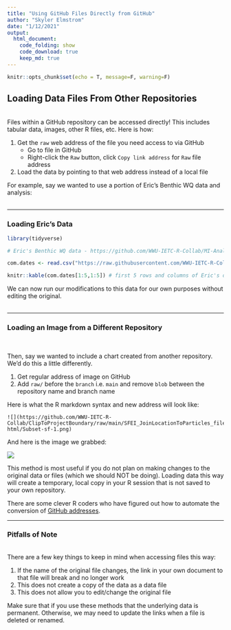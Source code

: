 ```yaml
---
title: "Using GitHub Files Directly from GitHub"
author: "Skyler Elmstrom"
date: "1/12/2021"
output:
  html_document:
    code_folding: show
    code_download: true
    keep_md: true
---
```


```r
knitr::opts_chunk$set(echo = T, message=F, warning=F)
```

## **Loading Data Files From Other Repositories**
<br>
Files within a GitHub repository can be accessed directly! This includes tabular data, images, other R files, etc. Here is how:

1. Get the `raw` web address of the file you need access to via GitHub
    + Go to file in GitHub
    + Right-click the `Raw` button, click `Copy link address` for `Raw` file address
2. Load the data by pointing to that web address instead of a local file

For example, say we wanted to use a portion of Eric's Benthic WQ data and analysis:
<br><br>

-----

### Loading Eric's Data

```r
library(tidyverse)

# Eric's Benthic WQ data - https://github.com/WWU-IETC-R-Collab/MI-Analysis/main/data/ceden_benthic_WQ.csv

com.dates <- read.csv("https://raw.githubusercontent.com/WWU-IETC-R-Collab/MI-Analysis/main/data/ceden_benthic_WQ.csv")

knitr::kable(com.dates[1:5,1:5]) # first 5 rows and columns of Eric's data to show it works
```

We can now run our modifications to this data for our own purposes without editing the original.
<br><br>

-----

### Loading an Image from a Different Repository

<br>

Then, say we wanted to include a chart created from another repository. We'd do this a little differently.

1. Get regular address of image on GitHub
2. Add `raw/` before the `branch` i.e. `main` and remove `blob` between the repository name and branch name

Here is what the R markdown syntax and new address will look like:
```
![](https://github.com/WWU-IETC-R-Collab/ClipToProjectBoundary/raw/main/SFEI_JoinLocationToParticles_files/figure-html/Subset-sf-1.png)
```

And here is the image we grabbed:
<br>

![](https://github.com/WWU-IETC-R-Collab/ClipToProjectBoundary/raw/main/SFEI_JoinLocationToParticles_files/figure-html/Subset-sf-1.png)

This method is most useful if you do not plan on making changes to the original data or files (which we should NOT be doing). Loading data this way will create a temporary, local copy in your R session that is not saved to your own repository.

There are some clever R coders who have figured out how to automate the conversion of [GitHub addresses]("https://stackoverflow.com/questions/11237715/how-to-display-images-in-markdown-on-github-generated-from-knitr-without-using-e").
<br>

-----

### Pitfalls of Note

<br>
There are a few key things to keep in mind when accessing files this way:

1. If the name of the original file changes, the link in your own document to that file will break and no longer work
2. This does not create a copy of the data as a data file
3. This does not allow you to edit/change the original file

Make sure that if you use these methods that the underlying data is permanent. Otherwise, we may need to update the links when a file is deleted or renamed.
<br><br>

